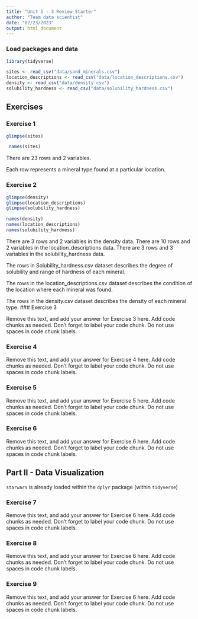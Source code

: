 ```yaml
---
title: "Unit 1 - 3 Review Starter"
author: "Team data scientist"
date: "02/23/2023"
output: html_document
---
```


### Load packages and data

```r
library(tidyverse) 
```

```r
sites <- read_csv("data/sand_minerals.csv")
location_descriptions <- read_csv("data/location_descriptions.csv")
density <- read_csv("data/density.csv")
solubility_hardness <- read_csv("data/solubility_hardness.csv")
```

## Exercises

### Exercise 1

```r
glimpse(sites)

 names(sites)
```

There are 23 rows and 2 variables.

Each row represents a mineral type found at a particular location.

### Exercise 2

```r
glimpse(density)
glimpse(location_descriptions)
glimpse(solubility_hardness)

names(density)
names(location_descriptions)
names(solubility_hardness)
```
There are 3 rows and 2 variables in the density data.
There are 10 rows and 2 variables in the location_descriptions data.
There are 3 rows and 3 variables in the solubility_hardness data.

The rows in Solubility_hardness.csv dataset describes the degree of solubility and range of hardness of each mineral.

The rows in the location_descriptions.csv dataset describes the condition of the location where each mineral was found.

The rows in the density.csv dataset describes the density of each mineral type.
### Exercise 3

Remove this text, and add your answer for Exercise 3 here.
Add code chunks as needed.
Don't forget to label your code chunk.
Do not use spaces in code chunk labels.

### Exercise 4

Remove this text, and add your answer for Exercise 4 here.
Add code chunks as needed.
Don't forget to label your code chunk.
Do not use spaces in code chunk labels.

### Exercise 5

Remove this text, and add your answer for Exercise 5 here.
Add code chunks as needed.
Don't forget to label your code chunk.
Do not use spaces in code chunk labels.

### Exercise 6

Remove this text, and add your answer for Exercise 6 here.
Add code chunks as needed.
Don't forget to label your code chunk.
Do not use spaces in code chunk labels.

## Part II - Data Visualization

`starwars` is already loaded within the `dplyr` package (within `tidyverse`)

### Exercise 7

Remove this text, and add your answer for Exercise 6 here.
Add code chunks as needed.
Don't forget to label your code chunk.
Do not use spaces in code chunk labels.

### Exercise 8

Remove this text, and add your answer for Exercise 6 here.
Add code chunks as needed.
Don't forget to label your code chunk.
Do not use spaces in code chunk labels.

### Exercise 9

Remove this text, and add your answer for Exercise 6 here.
Add code chunks as needed.
Don't forget to label your code chunk.
Do not use spaces in code chunk labels.
